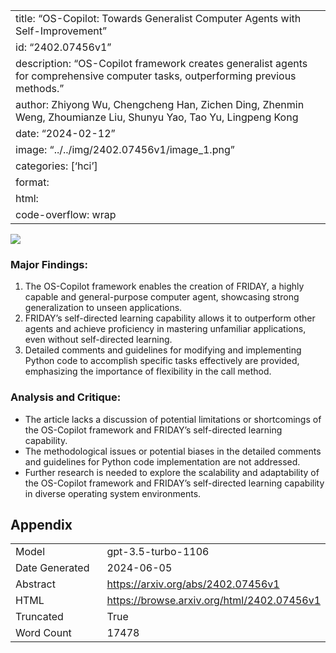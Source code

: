 
---
title: "OS-Copilot: Towards Generalist Computer Agents with Self-Improvement"
id: "2402.07456v1"
description: "OS-Copilot framework creates generalist agents for comprehensive computer tasks, outperforming previous methods."
author: Zhiyong Wu, Chengcheng Han, Zichen Ding, Zhenmin Weng, Zhoumianze Liu, Shunyu Yao, Tao Yu, Lingpeng Kong
date: "2024-02-12"
image: "../../img/2402.07456v1/image_1.png"
categories: ['hci']
format:
  html:
    code-overflow: wrap
---

![](../../img/2402.07456v1/image_1.png)

### Major Findings:
1. The OS-Copilot framework enables the creation of FRIDAY, a highly capable and general-purpose computer agent, showcasing strong generalization to unseen applications.
2. FRIDAY's self-directed learning capability allows it to outperform other agents and achieve proficiency in mastering unfamiliar applications, even without self-directed learning.
3. Detailed comments and guidelines for modifying and implementing Python code to accomplish specific tasks effectively are provided, emphasizing the importance of flexibility in the call method.

### Analysis and Critique:
- The article lacks a discussion of potential limitations or shortcomings of the OS-Copilot framework and FRIDAY's self-directed learning capability.
- The methodological issues or potential biases in the detailed comments and guidelines for Python code implementation are not addressed.
- Further research is needed to explore the scalability and adaptability of the OS-Copilot framework and FRIDAY's self-directed learning capability in diverse operating system environments.

## Appendix

|          |          |
|----------|----------|
| Model     | gpt-3.5-turbo-1106       |
| Date Generated     | 2024-06-05       |
| Abstract | [https://arxiv.org/abs/2402.07456v1](https://arxiv.org/abs/2402.07456v1)        |
| HTML     | [https://browse.arxiv.org/html/2402.07456v1](https://browse.arxiv.org/html/2402.07456v1)       |
| Truncated       | True       |
| Word Count       | 17478       |